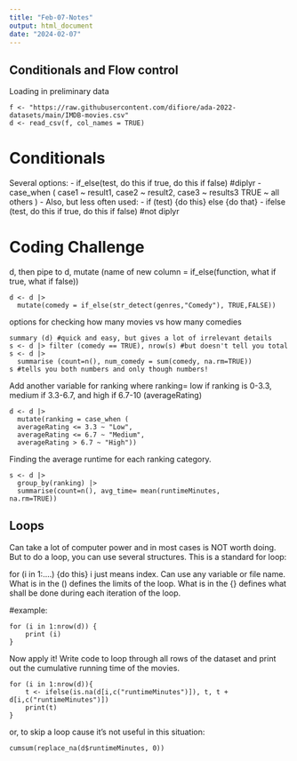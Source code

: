 ```yaml
---
title: "Feb-07-Notes"
output: html_document
date: "2024-02-07"
---
```

## Conditionals and Flow control

Loading in preliminary data

```
f <- "https://raw.githubusercontent.com/difiore/ada-2022-datasets/main/IMDB-movies.csv"
d <- read_csv(f, col_names = TRUE)
```

# Conditionals

Several options:
  - if_else(test, do this if true, do this if false) #diplyr
  - case_when (
      case1 ~ result1,
      case2 ~ result2,
      case3 ~ results3
      TRUE ~ all others
    )
  - Also, but less often used:
    - if (test) {do this} else {do that}
    - ifelse (test, do this if true, do this if false) #not diplyr
    
# Coding Challenge
  d, then pipe to d, mutate (name of new column = if_else(function, what if true, what if false))
```
d <- d |>
  mutate(comedy = if_else(str_detect(genres,"Comedy"), TRUE,FALSE))
```

options for checking how many movies vs how many comedies
```
summary (d) #quick and easy, but gives a lot of irrelevant details
s <- d |> filter (comedy == TRUE), nrow(s) #but doesn't tell you total
s <- d |>
  summarise (count=n(), num_comedy = sum(comedy, na.rm=TRUE))
s #tells you both numbers and only though numbers!
```

Add another variable for ranking where ranking= low if ranking is 0-3.3, medium if 3.3-6.7, and high if 6.7-10 (averageRating)

```
d <- d |>
  mutate(ranking = case_when (
  averageRating <= 3.3 ~ "Low",
  averageRating <= 6.7 ~ "Medium",
  averageRating > 6.7 ~ "High"))
```

Finding the average runtime for each ranking category. 

```
s <- d |>
  group_by(ranking) |>
  summarise(count=n(), avg_time= mean(runtimeMinutes,      na.rm=TRUE))
```

## Loops

Can take a lot of computer power and in most cases is NOT worth doing. But to do a loop, you can use several structures. This is a standard for loop:

  for (i in 1:....) {do this}
  i just means index. Can use any variable or file name. What is in the () defines the limits of the loop. What is in the {} defines what shall be done during each iteration of the loop. 
  
#example: 

``` 
for (i in 1:nrow(d)) {
    print (i)
}
```

Now apply it! Write code to loop through all rows of the dataset and print out the cumulative running time of the movies. 
``` 
for (i in 1:nrow(d)){
    t <- ifelse(is.na(d[i,c("runtimeMinutes")]), t, t + d[i,c("runtimeMinutes")])
    print(t)
}
```
or, to skip a loop cause it's not useful in this situation:
```
cumsum(replace_na(d$runtimeMinutes, 0))
```